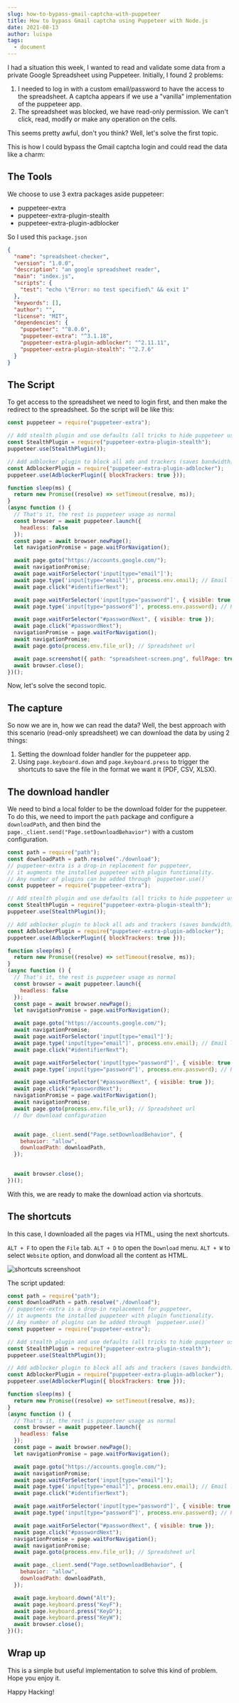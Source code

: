 ```yaml
---
slug: how-to-bypass-gmail-captcha-with-puppeteer
title: How to bypass Gmail captcha using Puppeteer with Node.js
date: 2021-08-13
author: luispa
tags:
  - document
---
```

I had a situation this week, I wanted to read and validate some data from a private Google Spreadsheet using Puppeteer. Initially, I found 2 problems:

1. I needed to log in with a custom email/password to have the access to the spreadsheet. A captcha appears if we use a "vanilla" implementation of the puppeteer app.
2. The spreadsheet was blocked, we have read-only permission. We can't click, read, modify or make any operation on the cells.

This seems pretty awful, don't you think? Well, let's solve the first topic.

This is how I could bypass the Gmail captcha login and could read the data like a charm:

## The Tools

We choose to use 3 extra packages aside puppeteer:

* puppeteer-extra
* puppeteer-extra-plugin-stealth
* puppeteer-extra-plugin-adblocker

So I used this `package.json`

```json
{
  "name": "spreadsheet-checker",
  "version": "1.0.0",
  "description": "an google spreadsheet reader",
  "main": "index.js",
  "scripts": {
    "test": "echo \"Error: no test specified\" && exit 1"
  },
  "keywords": [],
  "author": "",
  "license": "MIT",
  "dependencies": {
    "puppeteer": "^8.0.0",
    "puppeteer-extra": "^3.1.18",
    "puppeteer-extra-plugin-adblocker": "^2.11.11",
    "puppeteer-extra-plugin-stealth": "^2.7.6"
  }
}
```

## The Script

To get access to the spreadsheet we need to login first, and then make the redirect to the spreadsheet. So the script will be like this:

```javascript
const puppeteer = require("puppeteer-extra");

// Add stealth plugin and use defaults (all tricks to hide puppeteer usage)
const StealthPlugin = require("puppeteer-extra-plugin-stealth");
puppeteer.use(StealthPlugin());

// Add adblocker plugin to block all ads and trackers (saves bandwidth)
const AdblockerPlugin = require("puppeteer-extra-plugin-adblocker");
puppeteer.use(AdblockerPlugin({ blockTrackers: true }));

function sleep(ms) {
  return new Promise((resolve) => setTimeout(resolve, ms));
}
(async function () {
  // That's it, the rest is puppeteer usage as normal 
  const browser = await puppeteer.launch({
    headless: false
  });
  const page = await browser.newPage();
  let navigationPromise = page.waitForNavigation();

  await page.goto("https://accounts.google.com/");
  await navigationPromise;
  await page.waitForSelector('input[type="email"]');
  await page.type('input[type="email"]', process.env.email); // Email login
  await page.click("#identifierNext");

  await page.waitForSelector('input[type="password"]', { visible: true });
  await page.type('input[type="password"]', process.env.password); // Password login

  await page.waitForSelector("#passwordNext", { visible: true });
  await page.click("#passwordNext");
  navigationPromise = page.waitForNavigation();
  await navigationPromise;
  await page.goto(process.env.file_url); // Spreadsheet url

  await page.screenshot({ path: "spreadsheet-screen.png", fullPage: true }); // We take a screenshot to have probe of the bypass
  await browser.close();
})();
```

Now, let's solve the second topic.

## The capture

So now we are in, how we can read the data? Well, the best approach with this scenario (read-only spreadsheet) we can download the data by using 2 things:

1. Setting the download folder handler for the puppeteer app.
2. Using `page.keyboard.down` and `page.keyboard.press` to trigger the shortcuts to save the file in the format we want it (PDF, CSV, XLSX).

## The download handler

We need to bind a local folder to be the download folder for the puppeteer. To do this, we need to import the `path` package and configure a `downloadPath`, and then bind the `page._client.send("Page.setDownloadBehavior")` with a custom configuration.

```javascript
const path = require("path");
const downloadPath = path.resolve("./download");
// puppeteer-extra is a drop-in replacement for puppeteer,
// it augments the installed puppeteer with plugin functionality.
// Any number of plugins can be added through `puppeteer.use()`
const puppeteer = require("puppeteer-extra");

// Add stealth plugin and use defaults (all tricks to hide puppeteer usage)
const StealthPlugin = require("puppeteer-extra-plugin-stealth");
puppeteer.use(StealthPlugin());

// Add adblocker plugin to block all ads and trackers (saves bandwidth)
const AdblockerPlugin = require("puppeteer-extra-plugin-adblocker");
puppeteer.use(AdblockerPlugin({ blockTrackers: true }));

function sleep(ms) {
  return new Promise((resolve) => setTimeout(resolve, ms));
}
(async function () {
  // That's it, the rest is puppeteer usage as normal 
  const browser = await puppeteer.launch({
    headless: false
  });
  const page = await browser.newPage();
  let navigationPromise = page.waitForNavigation();

  await page.goto("https://accounts.google.com/");
  await navigationPromise;
  await page.waitForSelector('input[type="email"]');
  await page.type('input[type="email"]', process.env.email); // Email login
  await page.click("#identifierNext");

  await page.waitForSelector('input[type="password"]', { visible: true });
  await page.type('input[type="password"]', process.env.password); // Password login

  await page.waitForSelector("#passwordNext", { visible: true });
  await page.click("#passwordNext");
  navigationPromise = page.waitForNavigation();
  await navigationPromise;
  await page.goto(process.env.file_url); // Spreadsheet url
  // Our download configuration


  await page._client.send("Page.setDownloadBehavior", {
    behavior: "allow",
    downloadPath: downloadPath,
  });

  
  await browser.close();
})();
``` 

With this, we are ready to make the download action via shortcuts.
 

## The shortcuts

In this case, I downloaded all the pages via HTML, using the next shortcuts.

`ALT + F` to open the `File` tab.
`ALT + D` to open the `Download` menu.
`ALT + W` to select `Website` option, and donwload all the content as HTML.

![shortcuts screenshoot](/images/screenshot-2021-08-13-211500.png "shortcut usage")

The script updated:

```javascript
const path = require("path");
const downloadPath = path.resolve("./download");
// puppeteer-extra is a drop-in replacement for puppeteer,
// it augments the installed puppeteer with plugin functionality.
// Any number of plugins can be added through `puppeteer.use()`
const puppeteer = require("puppeteer-extra");

// Add stealth plugin and use defaults (all tricks to hide puppeteer usage)
const StealthPlugin = require("puppeteer-extra-plugin-stealth");
puppeteer.use(StealthPlugin());

// Add adblocker plugin to block all ads and trackers (saves bandwidth)
const AdblockerPlugin = require("puppeteer-extra-plugin-adblocker");
puppeteer.use(AdblockerPlugin({ blockTrackers: true }));

function sleep(ms) {
  return new Promise((resolve) => setTimeout(resolve, ms));
}
(async function () {
  // That's it, the rest is puppeteer usage as normal 
  const browser = await puppeteer.launch({
    headless: false
  });
  const page = await browser.newPage();
  let navigationPromise = page.waitForNavigation();

  await page.goto("https://accounts.google.com/");
  await navigationPromise;
  await page.waitForSelector('input[type="email"]');
  await page.type('input[type="email"]', process.env.email); // Email login
  await page.click("#identifierNext");

  await page.waitForSelector('input[type="password"]', { visible: true });
  await page.type('input[type="password"]', process.env.password); // Password login

  await page.waitForSelector("#passwordNext", { visible: true });
  await page.click("#passwordNext");
  navigationPromise = page.waitForNavigation();
  await navigationPromise;
  await page.goto(process.env.file_url); // Spreadsheet url

  await page._client.send("Page.setDownloadBehavior", {
    behavior: "allow",
    downloadPath: downloadPath,
  });

  await page.keyboard.down("Alt");
  await page.keyboard.press("KeyF");
  await page.keyboard.press("KeyD");
  await page.keyboard.press("KeyW");
  await browser.close();
})();

```

## Wrap up

This is a simple but useful implementation to solve this kind of problem. Hope you enjoy it.

Happy Hacking!